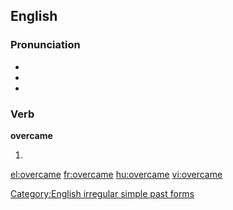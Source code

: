 ==English==

===Pronunciation===
* {{SAMPA|/'ov3kEm/}}
* {{IPA|/ɔvəɻ'keɪm/}}
* {{rhymes|eɪm}}

===Verb===
'''overcame'''

# {{simple past of|overcome}}

<!--these belong on the page for "overcome"====Translations====
* Dutch: [[overwon]], [[overwonnen]]
* [[Esperanto]]: [[venkis]]-->

[[Category:English irregular simple past forms]]

[[el:overcame]]
[[fr:overcame]]
[[hu:overcame]]
[[vi:overcame]]